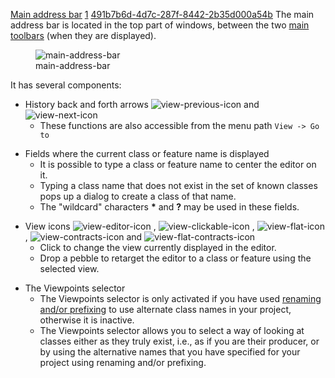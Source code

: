 [[Property:title|Main address bar]]
[[Property:weight|1]]
[[Property:uuid|491b7b6d-4d7c-287f-8442-2b35d000a54b]]
The main address bar is located in the top part of windows, between the two [[Main toolbars|main toolbars]]  (when they are displayed). 

[[Image:main-address-bar]]  

It has several components:
* History back and forth arrows  [[Image:view-previous-icon]]  and  [[Image:view-next-icon]]  
** These functions are also accessible from the menu path <code lang=text>View -> Go to</code>

* Fields where the current class or feature name is displayed
** It is possible to type a class or feature name to center the editor on it. 
** Typing a class name that does not exist in the set of known classes pops up a dialog to create a class of that name.
** The "wildcard" characters '''*''' and '''?''' may be used in these fields.

* View icons [[Image:view-editor-icon]] ,  [[Image:view-clickable-icon]] ,  [[Image:view-flat-icon]] ,  [[Image:view-contracts-icon]]  and  [[Image:view-flat-contracts-icon]]  
** Click to change the view currently displayed in the editor.
** Drop a pebble to retarget the editor to a class or feature using the selected view.

* The Viewpoints selector
** The Viewpoints selector is only activated if you have used [[Group Options#Renaming|renaming and/or prefixing]] to use alternate class names in your project, otherwise it is inactive.
** The Viewpoints selector allows you to select a way of looking at classes either as they truly exist, i.e., as if you are their producer, or by using the alternative names that you have specified for your project using renaming and/or prefixing.







